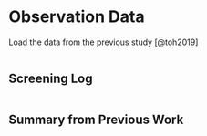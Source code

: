 # Observation Data

Load the data from the previous study [@toh2019]

```r
```

## Screening Log

<!-- Think about breaking this down a bit more, one chunk per table -->

```r
```

## Summary from Previous Work

```r
```

```r
```
